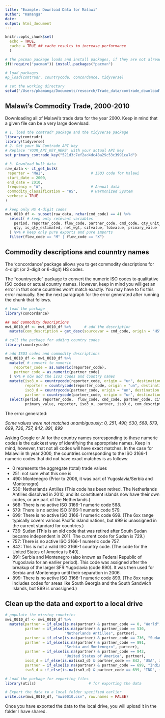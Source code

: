 ```yaml
---
title: "Example: Download Data for Malawi"
author: "Kamanga"
date: 
output: html_document
---
```


```r
knitr::opts_chunk$set(
  echo = TRUE,
  cache = TRUE ## cache results to increase performance
  )
```

```r
# the pacman package loads and install packages, if they are not already installed
if(!require("pacman")) install.packages("pacman") 

# load packages
#p_load(comtradr, countrycode, concordance, tidyverse)

# set the working directory
setwd("/Users/pkamanga/Documents/research/Trade_data/comtrade_download")
```

## Malawi's Commodity Trade, 2000-2010

Downloading all of Malawi's trade data for the year 2000. Keep in mind that a given file can be a very large download. 

```r
# 1. load the comtradr package and the tidyverse package 
library(comtradr)
library(tidyverse) 
# 2. Set your UN Comtrade API key
# Replace 'YOUR_API_KEY_HERE' with your actual API key
set_primary_comtrade_key("521d3c7ef2ad4dc48a29c53c3991ca7d")

# 3. Download bulk data
raw_data <- ct_get_bulk(
 reporter = "MWI",                     # ISO3 code for Malawi
 start_date = 2000,
 end_date = 2010,
 frequency = "A",                      # Annual data
 commodity_classification = "HS",      # Harmonized System
 verbose = TRUE
)

# keep only HS 4-digit codes
mwi_0010_df <- subset(raw_data, nchar(cmd_code) == 4) %>%
  select( # keep only relevant variables
    period, reporter_code, flow_code, partner_code, cmd_code, qty_unit_code, 
    qty, is_qty_estimated, net_wgt, cifvalue, fobvalue, primary_value
  ) %>% # keep only pure exports and pure imports
  filter(flow_code == "M" | flow_code == "X")
```

## Commodity descriptions and counntry names 
The 'concordance' package allows you to get commodity descriptions for 4-digit (or 2-digit or 6-digit) HS codes. 

The "countrycode" package to convert the numeric ISO codes to qualitative ISO codes or actual country names. However, keep in mind you will get an error in that some countries won't match exactly. You may have to fix this error manually. See the next paragraph for the error generated after running the chunk that follows. 
```r
# load the package 
library(concordance)

## add commodity descriptions
mwi_0010_df <- mwi_0010_df %>%      # add the description
  mutate(com_description = get_desc(sourcevar = cmd_code, origin = "HS")) 

# call the package for adding country codes 
library(countrycode)

# add ISO3 codes and commodity descriptions
mwi_0010_df <- mwi_0010_df %>%
  mutate( # convert to numeric
    reporter_code = as.numeric(reporter_code),
    partner_code = as.numeric(partner_code)
  ) %>% # now add the iso3 codes and country names 
  mutate(iso3_o = countrycode(reporter_code, origin = "un", destination = "iso3c"),
         reporter = countrycode(reporter_code, origin = "un", destination = "country.name"),
         iso3_d = countrycode(partner_code, origin = "un", destination = "iso3c"),
         partner = countrycode(partner_code, origin = "un", destination = "country.name"))%>%
  select(period, reporter_code,  flow_code, cmd_code, partner_code, cifvalue, fobvalue,
         primary_value, reporter, iso3_o, partner, iso3_d, com_description, everything())
```

The error generated: 

*Some values were not matched unambiguously: 0, 251, 490, 530, 568, 579, 699, 736, 757, 842, 891, 899*

Asking Google or AI for the country names corresponding to these numeric codes is the quickest way of identifying the appropriate names. Keep in mind, however, that not all codes will have exact matches. In the case for Malawi in th year 2000, the countries corresponding to the ISO 3166-1 numeric codes that did not have exact matches is as follows:

 * 0 represents the aggregate (total) trade values
 * 251: not sure what this one is
 * 490: Montenegro (Prior to 2006, it was part of Yugoslavia/Serbia and Montenegro)
 * 530: Netherlands Antilles (This code has been retired. The Netherlands Antilles dissolved in 2010, and its constituent islands now have their own codes, or are part of the Netherlands.)
 * 568: There is no active ISO 3166-1 numeric code 568.
 * 579: There is no active ISO 3166-1 numeric code 579.
 * 699: There is no active ISO 3166-1 numeric code 699. (The 6xx range typically covers various Pacific island nations, but 699 is unassigned in the current standard for countries.)
 * 736: Sudan (This is an old code that was retired after South Sudan became independent in 2011. The current code for Sudan is 729.)
 * 757: There is no active ISO 3166-1 numeric code 757.
 * 842: This is not a valid ISO 3166-1 country code. (The code for the United States of America is 840).
 * 891: Serbia and Montenegro (also known as Federal Republic of Yugoslavia for an earlier period). This code was assigned after the breakup of the larger SFR Yugoslavia (code 890). It was then used for Serbia and Montenegro until their separation in 2006.
 * 899: There is no active ISO 3166-1 numeric code 899. (The 8xx range includes codes for areas like South Georgia and the South Sandwich Islands, but 899 is unassigned.)
 
## Clean up the data and export to a local drive 
```r
# populate the missing countries 
mwi_0010_df <- mwi_0010_df %>%
  mutate(partner = if_else(is.na(partner) & partner_code == 0, "World", partner),
         partner = if_else(is.na(partner) & partner_code == 530, 
                           "Netherlands Antilles", partner),
         partner = if_else(is.na(partner) & partner_code == 736, "Sudan", partner),
         partner = if_else(is.na(partner) & partner_code == 891, 
                           "Serbia and Montenegro", partner),
         partner = if_else(is.na(partner) & partner_code == 842, 
                           "United States of America", partner),
         iso3_d = if_else(is.na(iso3_d) & partner_code == 842, "USA", iso3_d),
         partner = if_else(is.na(partner) & partner_code == 699, "India", partner),
         iso3_d = if_else(is.na(iso3_d) & partner_code == 699, "IND", iso3_d))

# Load the package for exporting files 
library(utils)                        # for exporting the data

# Export the data to a local folder specified earlier
write.csv(mwi_0010_df, "mwi0010.csv", row.names = FALSE)
```
 
Once you have exported the data to the local drive, you will upload it in the folder I have shared. 
 
